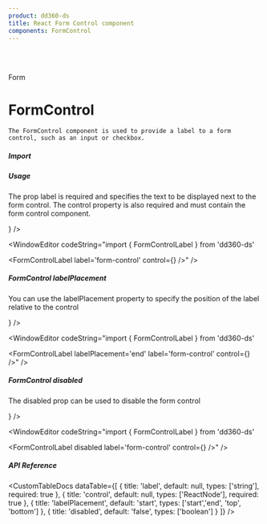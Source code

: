 ```yaml
---
product: dd360-ds
title: React Form Control component
components: FormControl
---
```


<br id='top' />
<br />

<Label>Form</Label>

# <span name="floating-nav">FormControl</span>

    The FormControl component is used to provide a label to a form control, such as an input or checkbox.

##### <span name="floating-nav">Import</span>

<WindowEditor codeString="import { FormControlLabel } from 'dd360-ds'" />
<WindowEditor codeString="import FormControlLabel from 'dd360-ds/FormControlLabel'" />

##### <span name="floating-nav">Usage</span>

The prop label is required and specifies the text to be displayed next to the form control. 
The control property is also required and must contain the form control component.

<ContainerComponentDoc className="align-center justify-center items-center">
    <FormControlLabel label="form-control" control={<Checkbox checked size='2xl' />} />
</ContainerComponentDoc>

<WindowEditor codeString="import { FormControlLabel } from 'dd360-ds'

<FormControlLabel label='form-control' control={<Checkbox checked size='2xl' />} />" />

##### <span name="floating-nav">FormControl labelPlacement</span>

You can use the labelPlacement property to specify the position of the label relative to the control

<ContainerComponentDoc className="align-center">
    <FormControlLabel labelPlacement="end" label="form-control" control={<Checkbox checked size='2xl' />} />
</ContainerComponentDoc>

<WindowEditor codeString="import { FormControlLabel } from 'dd360-ds'

<FormControlLabel labelPlacement='end' label='form-control' control={<Checkbox checked size='2xl' />} />" />

##### <span name="floating-nav">FormControl disabled</span>

The disabled prop can be used to disable the form control

<ContainerComponentDoc className="align-center">
    <FormControlLabel label="form-control" control={<Checkbox checked size='2xl' />} />
</ContainerComponentDoc>

<WindowEditor codeString="import { FormControlLabel } from 'dd360-ds'

<FormControlLabel disabled label='form-control' control={<Checkbox checked size='2xl' />} />" />

##### <span name="floating-nav">API Reference</span>

<CustomTableDocs
    dataTable={[
        { title: 'label', default: null, types: ['string'], required: true },
        { title: 'control', default: null, types: ['ReactNode'], required: true },
        { title: 'labelPlacement', default: 'start', types: ['start','end', 'top', 'bottom'] },
        { title: 'disabled', default: 'false', types: ['boolean'] }
    ]}
/>

<BackAndForwardController />